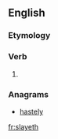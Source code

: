 ==English==

===Etymology===
{{suffix|slay|eth}}

===Verb===
{{en-verb form}}

# {{en-archaic third-person singular of|slay}}

===Anagrams===
* [[hastely#English|hastely]]

[[fr:slayeth]]